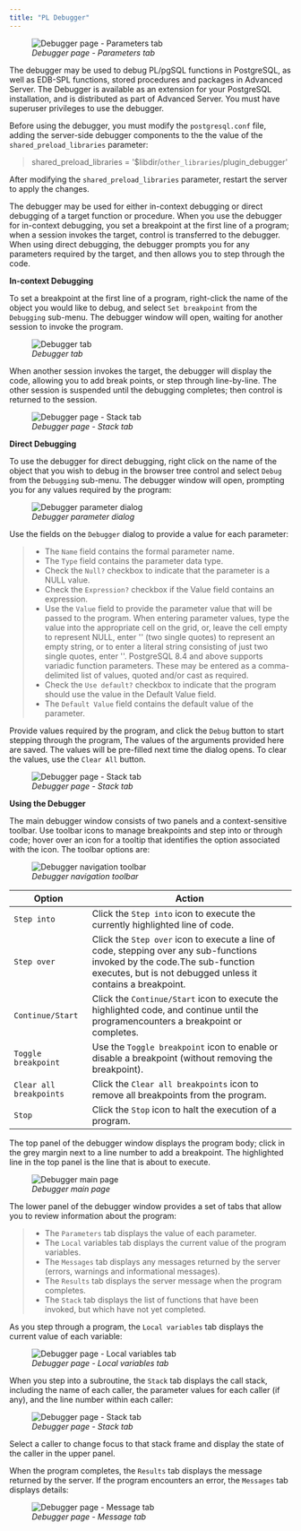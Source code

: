 ```yaml
---
title: "PL Debugger"
---
```


<div id="debugger" class="registered_link"></div>

<figure><img src="../images/debug_main.png" class="align-center" alt="Debugger page - Parameters tab" /><figcaption aria-hidden="true"><em>Debugger page - Parameters tab</em></figcaption></figure>

The debugger may be used to debug PL/pgSQL functions in PostgreSQL, as well as EDB-SPL functions, stored procedures and packages in Advanced Server. The Debugger is available as an extension for your PostgreSQL installation, and is distributed as part of Advanced Server. You must have superuser privileges to use the debugger.

Before using the debugger, you must modify the `postgresql.conf` file, adding the server-side debugger components to the the value of the `shared_preload_libraries` parameter:

> shared_preload_libraries = '$libdir/`other_libraries`/plugin_debugger'

After modifying the `shared_preload_libraries` parameter, restart the server to apply the changes.

The debugger may be used for either in-context debugging or direct debugging of a target function or procedure. When you use the debugger for in-context debugging, you set a breakpoint at the first line of a program; when a session invokes the target, control is transferred to the debugger. When using direct debugging, the debugger prompts you for any parameters required by the target, and then allows you to step through the code.

**In-context Debugging**

To set a breakpoint at the first line of a program, right-click the name of the object you would like to debug, and select `Set breakpoint` from the `Debugging` sub-menu. The debugger window will open, waiting for another session to invoke the program.

<figure><img src="../images/debug_set_breakpoint.png" class="align-center" alt="Debugger tab" /><figcaption aria-hidden="true"><em>Debugger tab</em></figcaption></figure>

When another session invokes the target, the debugger will display the code, allowing you to add break points, or step through line-by-line. The other session is suspended until the debugging completes; then control is returned to the session.

<figure><img src="../images/debug_ic_step_in.png" class="align-center" alt="Debugger page - Stack tab" /><figcaption aria-hidden="true"><em>Debugger page - Stack tab</em></figcaption></figure>

**Direct Debugging**

To use the debugger for direct debugging, right click on the name of the object that you wish to debug in the browser tree control and select `Debug` from the `Debugging` sub-menu. The debugger window will open, prompting you for any values required by the program:

<figure><img src="../images/debug_params.png" class="align-center" alt="Debugger parameter dialog" /><figcaption aria-hidden="true"><em>Debugger parameter dialog</em></figcaption></figure>

Use the fields on the `Debugger` dialog to provide a value for each parameter:

> -   The `Name` field contains the formal parameter name.
> -   The `Type` field contains the parameter data type.
> -   Check the `Null?` checkbox to indicate that the parameter is a NULL value.
> -   Check the `Expression?` checkbox if the Value field contains an expression.
> -   Use the `Value` field to provide the parameter value that will be passed to the program. When entering parameter values, type the value into the appropriate cell on the grid, or, leave the cell empty to represent NULL, enter '' (two single quotes) to represent an empty string, or to enter a literal string consisting of just two single quotes, enter ''. PostgreSQL 8.4 and above supports variadic function parameters. These may be entered as a comma-delimited list of values, quoted and/or cast as required.
> -   Check the `Use default?` checkbox to indicate that the program should use the value in the Default Value field.
> -   The `Default Value` field contains the default value of the parameter.

Provide values required by the program, and click the `Debug` button to start stepping through the program, The values of the arguments provided here are saved. The values will be pre-filled next time the dialog opens. To clear the values, use the `Clear All` button.

<figure><img src="../images/debug_step_in.png" class="align-center" alt="Debugger page - Stack tab" /><figcaption aria-hidden="true"><em>Debugger page - Stack tab</em></figcaption></figure>

**Using the Debugger**

The main debugger window consists of two panels and a context-sensitive toolbar. Use toolbar icons to manage breakpoints and step into or through code; hover over an icon for a tooltip that identifies the option associated with the icon. The toolbar options are:

<figure><img src="../images/debug_toolbar.png" class="align-center" alt="Debugger navigation toolbar" /><figcaption aria-hidden="true"><em>Debugger navigation toolbar</em></figcaption></figure>

| Option                  | Action                                                                                                                                                                                    |
| ----------------------- | ----------------------------------------------------------------------------------------------------------------------------------------------------------------------------------------- |
| `Step into`             | Click the `Step into` icon to execute the currently highlighted line of code.<br />                                                                                                       |
| `Step over`             | Click the `Step over` icon to execute a line of code, stepping over any sub-functions invoked by the code.The sub-function executes, but is not debugged unless it contains a breakpoint. |
| `Continue/Start`        | Click the `Continue/Start` icon to execute the highlighted code, and continue until the programencounters a breakpoint or completes.                                                      |
| `Toggle breakpoint`     | Use the `Toggle breakpoint` icon to enable or disable a breakpoint (without removing the breakpoint).<br />                                                                               |
| `Clear all breakpoints` | Click the `Clear all breakpoints` icon to remove all breakpoints from the program.<br />                                                                                                  |
| `Stop`                  | Click the `Stop` icon to halt the execution of a program.<br />                                                                                                                           |

The top panel of the debugger window displays the program body; click in the grey margin next to a line number to add a breakpoint. The highlighted line in the top panel is the line that is about to execute.

<figure><img src="../images/debug_main.png" class="align-center" alt="Debugger main page" /><figcaption aria-hidden="true"><em>Debugger main page</em></figcaption></figure>

The lower panel of the debugger window provides a set of tabs that allow you to review information about the program:

> -   The `Parameters` tab displays the value of each parameter.
> -   The `Local` variables tab displays the current value of the program variables.
> -   The `Messages` tab displays any messages returned by the server (errors, warnings and informational messages).
> -   The `Results` tab displays the server message when the program completes.
> -   The `Stack` tab displays the list of functions that have been invoked, but which have not yet completed.

As you step through a program, the `Local variables` tab displays the current value of each variable:

<figure><img src="../images/debug_variables.png" class="align-center" alt="Debugger page - Local variables tab" /><figcaption aria-hidden="true"><em>Debugger page - Local variables tab</em></figcaption></figure>

When you step into a subroutine, the `Stack` tab displays the call stack, including the name of each caller, the parameter values for each caller (if any), and the line number within each caller:

<figure><img src="../images/debug_stack.png" class="align-center" alt="Debugger page - Stack tab" /><figcaption aria-hidden="true"><em>Debugger page - Stack tab</em></figcaption></figure>

Select a caller to change focus to that stack frame and display the state of the caller in the upper panel.

When the program completes, the `Results` tab displays the message returned by the server. If the program encounters an error, the `Messages` tab displays details:

<figure><img src="../images/debug_error_message.png" class="align-center" alt="Debugger page - Message tab" /><figcaption aria-hidden="true"><em>Debugger page - Message tab</em></figcaption></figure>
